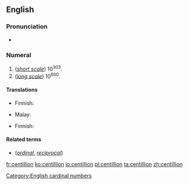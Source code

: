 ==English==
{{wikipedia}}
===Pronunciation===
* {{rhymes|ɪljən|lang=en}}

===Numeral===
{{head|en|numeral|plural|centillions}}

# (''[[w:Long and short scales|short scale]]'') 10<sup>303</sup>.
# (''[[w:Long and short scales|long scale]]'') 10<sup>600</sup>.

====Translations====
{{trans-top|10<sup>303</sup>}}
* Finnish: {{t|fi|[[kymmenen]] [[potenssiin]] 303}}
{{trans-mid}}
* Malay: {{t|ms|sentilion}}
{{trans-bottom}}

{{trans-top|10<sup>600</sup>}}
* Finnish: {{t|fi|sentiljoona}}
{{trans-mid}}
{{trans-bottom}}

====Related terms====
* {{l|en|centillionth}} (''[[ordinal]]'', ''[[reciprocal]]'') 

[[Category:English cardinal numbers]]

[[fr:centillion]]
[[ko:centillion]]
[[io:centillion]]
[[pl:centillion]]
[[ta:centillion]]
[[zh:centillion]]